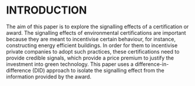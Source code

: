 \pagenumbering{arabic}

# INTRODUCTION

The aim of this paper is to explore the signalling effects of a certification or award. The signalling effects of environmental certifications are important because they are meant to incentivise certain behaviour, for instance, constructing energy efficient buildings. In order for them to incentivise private companies to adopt such practices, these certifications need to provide credible signals, which provide a price premium to justify the investment into green technology. This paper uses a difference-in-difference (DID) approach to isolate the signalling effect from the information provided by the award. 

\pagebreak